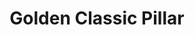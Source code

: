 ---
title: "Golden Classic Pillar"
meta_title: "Golden Classic Pillar craft"
description: "Craft de Golden Classic Pillar"
rank: "s"
draft: false
name: "Golden Classic Pillar"
recipe_img: "https://wiki.pokexgames.com/images/a/a5/Golden_Classic_Pillar.png"
level: 110
craft_time: 28800
result: 1
value_npc: 1
ingredients:
  - name: "Drawing Clipboards"
    quantity: 5
    item_img: "https://wiki.pokexgames.com/images/3/36/Drawing_Clipboard.png"
    value_npc: 1
  - name: "Mole Hair"
    quantity: 2
    item_img: "https://wiki.pokexgames.com/images/f/f3/Mole_Hair.png"
    value_npc: 1
  - name: "Savage Fin"
    quantity: 2
    item_img: "https://wiki.pokexgames.com/images/9/9e/Savage_Fin.png"
    value_npc: 1
  - name: "Psychic Mustache"
    quantity: 2
    item_img: "https://wiki.pokexgames.com/images/2/21/Psychic_Mustache.png"
    value_npc: 1
---